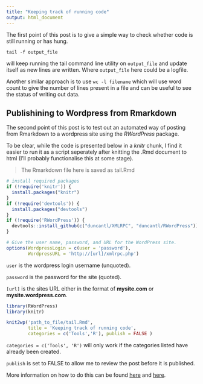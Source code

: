 ```yaml
---
title: "Keeping track of running code"
output: html_document
---
```




The first point of this post is to give a simple way to check whether code is still running or has hung.

`tail -f output_file` 

will keep running the tail command line utility on `output_file` and update itself as new lines are written. Where `output_file` here could be a logfile.

Another similar approach is to use `wc -l filename` which will use word count to give the number of lines present in a file and can be useful to see the status of writing out data.


## Publishining to Wordpress from Rmarkdown

The second point of this post is to test out an automated way of posting from Rmarkdown to a wordpress site using the *RWordPress* package. 


To be clear, while the code is presented below in a *knitr* chunk, I find it easier to run it as a script seperately after knitting the .Rmd document to html (I'll probably functionalise this at some stage).

> The Rmarkdown file here is saved as tail.Rmd

```r

# install required packages
if (!require('knitr')) {
  install.packages("knitr")
}
if (!require('devtools')) {
  install.packages("devtools")
}
if (!require('RWordPress')) {
  devtools::install_github(c("duncantl/XMLRPC", "duncantl/RWordPress"))
}

# Give the user name, password, and URL for the WordPress site.
options(WordpressLogin = c(user = 'password'),
        WordpressURL = 'http://[url]/xmlrpc.php')


```

`user` is the wordpress login username (unquoted).

`password` is the password for the site (quoted).

`[url]` is the sites URL either in the format of **mysite.com** or **mysite.wordpress.com**.



```r

library(RWordPress)
library(knitr)

knit2wp('path_to_file/tail.Rmd',
        title = 'Keeping track of running code',
        categories = c('Tools','R'), publish = FALSE )

```


`categories = c('Tools', 'R')` will only work if the categories listed have already been created.

`publish` is set to FALSE to allow me to review the post before it is published.


More information on how to do this can be found [here](https://www.r-bloggers.com/create-blog-posts-from-rstudio-to-wordpress/) and [here](http://sites.tufts.edu/emotiononthebrain/2017/08/12/blog-posting-from-r-markdown-to-wordpress/).



